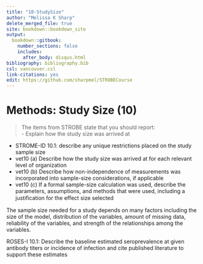 ---
title: "10-StudySize"
author: "Melissa K Sharp"
delete_merged_file: true
site: bookdown::bookdown_site
output:
  bookdown::gitbook:
    number_sections: false 
    includes: 
      after_body: disqus.html
bibliography: bibliography.bib
csl: vancouver.csl
link-citations: yes
edit: https://github.com/sharpmel/STROBECourse
---

# Methods: Study Size (10)
> The items from STROBE state that you should report:   
-	Explain how the study size was arrived at

-	STROME-ID 10.1: describe any unique restrictions placed on the study sample size
-	vet10 (a) Describe how the study size was arrived at for each relevant level of organization
-	vet10 (b) Describe how non-independence of measurements was incorporated into sample-size considerations, if applicable
-	vet10 (c) If a formal sample-size calculation was used, describe the parameters, assumptions, and methods that were used, including a justiﬁcation for the eﬀect size selected

The sample size needed for a study depends on many factors including the size of the model, distribution of the variables, amount of missing data, reliability of the variables, and strength of the relationships among the variables. 

ROSES-I 10.1: Describe the baseline estimated seroprevalence at given antibody titers or incidence of infection and cite published literature to support these estimates